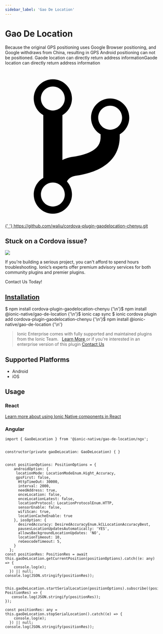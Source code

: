 ```yaml
---
sidebar_label: 'Gao De Location'
---
```



# Gao De Location

Because the original GPS positioning uses Google Browser positioning, and Google withdraws from China, resulting in GPS Android positioning can not be positioned.
Gaode location can directly return address informationGaode location can directly return address information

<p>
  <a
    href="https://github.com/waliu/cordova-plugin-gaodelocation-chenyu.git"
    target="_blank"
    rel="noopener"
    className="git-link"
  >
    <svg viewBox="0 0 512 512">
      <path d="M416 160c0-35.3-28.7-64-64-64s-64 28.7-64 64c0 23.7 12.9 44.3 32 55.4v8.6c0 19.9-7.8 33.7-25.3 44.9-15.4 9.8-38.1 17.1-67.5 21.5-14 2.1-25.7 6-35.2 10.7V151.4c19.1-11.1 32-31.7 32-55.4 0-35.3-28.7-64-64-64S96 60.7 96 96c0 23.7 12.9 44.3 32 55.4v209.2c-19.1 11.1-32 31.7-32 55.4 0 35.3 28.7 64 64 64s64-28.7 64-64c0-16.6-6.3-31.7-16.7-43.1 1.9-4.9 9.7-16.3 29.4-19.3 38.8-5.8 68.9-15.9 92.3-30.8 36-22.8 55-57 55-98.8v-8.6c19.1-11.1 32-31.7 32-55.4zM160 56c22.1 0 40 17.9 40 40s-17.9 40-40 40-40-17.9-40-40 17.9-40 40-40zm0 400c-22.1 0-40-17.9-40-40s17.9-40 40-40 40 17.9 40 40-17.9 40-40 40zm192-256c-22.1 0-40-17.9-40-40s17.9-40 40-40 40 17.9 40 40-17.9 40-40 40z"></path>
    </svg>{' '}
    https://github.com/waliu/cordova-plugin-gaodelocation-chenyu.git
  </a>
</p>

<h2>Stuck on a Cordova issue?</h2>
<DocsCard
  className="cordova-ee-card"
  header="Don't waste precious time on plugin issues."
  href="https://ionicframework.com/sales?product_of_interest=Ionic%20Native"
>
  <div>
    <img src={require('./_assets/img/native-cordova-bot.png').default} class="cordova-ee-img" />
    <p>
      If you're building a serious project, you can't afford to spend hours troubleshooting. Ionic’s experts offer
      premium advisory services for both community plugins and premier plugins.
    </p>
    <DocsButton className="native-ee-detail">Contact Us Today!</DocsButton>
  </div>
</DocsCard>

<h2 id="installation">
  <a href="#installation">Installation</a>
</h2>
<Tabs
  groupId="runtime"
  defaultValue="Capacitor"
  values={[
    { value: 'Capacitor', label: 'Capacitor' },
    { value: 'Cordova', label: 'Cordova' },
    { value: 'Enterprise', label: 'Enterprise' },
  ]}
>
  <TabItem value="Capacitor">
    <CodeBlock className="language-shell">
      $ npm install cordova-plugin-gaodelocation-chenyu {'\n'}$ npm install @ionic-native/gao-de-location {'\n'}$ ionic
      cap sync
    </CodeBlock>
  </TabItem>
  <TabItem value="Cordova">
    <CodeBlock className="language-shell">
      $ ionic cordova plugin add cordova-plugin-gaodelocation-chenyu {'\n'}$ npm install @ionic-native/gao-de-location {'\n'}
    </CodeBlock>
  </TabItem>
  <TabItem value="Enterprise">
    <blockquote>
      Ionic Enterprise comes with fully supported and maintained plugins from the Ionic Team. &nbsp;
      <a class="btn" href="https://ionic.io/docs/premier-plugins">
        Learn More
      </a> or if you're interested in an enterprise version of this plugin <a
        class="btn"
        href="https://ionicframework.com/sales?product_of_interest=Ionic%20Enterprise%20Engine"
      >
        Contact Us
      </a>
    </blockquote>
  </TabItem>
</Tabs>

## Supported Platforms

- Android
- iOS

## Usage

### React

[Learn more about using Ionic Native components in React](../native-community.md#react)

### Angular

```tsx
import { GaoDeLocation } from '@ionic-native/gao-de-location/ngx';


constructor(private gaoDeLocation: GaoDeLocation) { }


const positionOptions: PositionOptions = {
    androidOption: {
     locationMode: LocationModeEnum.Hight_Accuracy,
     gpsFirst: false,
      HttpTimeOut: 30000,
      interval: 2000,
      needAddress: true,
      onceLocation: false,
      onceLocationLatest: false,
      locationProtocol: LocationProtocolEnum.HTTP,
      sensorEnable: false,
      wifiScan: true,
      locationCacheEnable: true
    }, iosOption: {
      desiredAccuracy: DesiredAccuracyEnum.kCLLocationAccuracyBest,
      pausesLocationUpdatesAutomatically: 'YES',
      allowsBackgroundLocationUpdates: 'NO',
      locationTimeout: 10,
      reGeocodeTimeout: 5,
    }
  };
const positionRes: PositionRes = await this.gaoDeLocation.getCurrentPosition(positionOptions).catch((e: any) => {
    console.log(e);
  }) || null;
console.log(JSON.stringify(positionRes));


this.gaoDeLocation.startSerialLocation(positionOptions).subscribe((positionRes: PositionRes) => {
   console.log(JSON.stringify(positionRes));
});

const positionRes: any = this.gaoDeLocation.stopSerialLocation().catch((e) => {
    console.log(e);
  }) || null;
console.log(JSON.stringify(positionRes));

```
